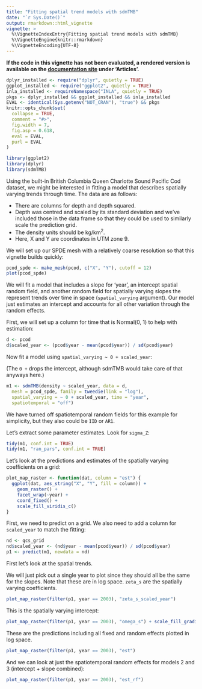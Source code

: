 ```yaml
---
title: "Fitting spatial trend models with sdmTMB"
date: "`r Sys.Date()`"
output: rmarkdown::html_vignette
vignette: >
  %\VignetteIndexEntry{Fitting spatial trend models with sdmTMB}
  %\VignetteEngine{knitr::rmarkdown}
  %\VignetteEncoding{UTF-8}
---
```


**If the code in this vignette has not been evaluated, a rendered version is available on the [documentation site](https://pbs-assess.github.io/sdmTMB/index.html) under 'Articles'.**

```r
dplyr_installed <- require("dplyr", quietly = TRUE)
ggplot_installed <- require("ggplot2", quietly = TRUE)
inla_installed <- requireNamespace("INLA", quietly = TRUE)
pkgs <- dplyr_installed && ggplot_installed && inla_installed
EVAL <- identical(Sys.getenv("NOT_CRAN"), "true") && pkgs
knitr::opts_chunk$set(
  collapse = TRUE,
  comment = "#>",
  fig.width = 7,
  fig.asp = 0.618,
  eval = EVAL,
  purl = EVAL
)
```

```r
library(ggplot2)
library(dplyr)
library(sdmTMB)
```

Using the built-in British Columbia Queen Charlotte Sound Pacific Cod dataset, we might be interested in fitting a model that describes spatially varying trends through time. The data are as follows:

- There are columns for depth and depth squared.
- Depth was centred and scaled by its standard deviation and we've included those in the data frame so that they could be used to similarly scale the prediction grid.
- The density units should be kg/km^2^.
- Here, X and Y are coordinates in UTM zone 9.

We will set up our SPDE mesh with a relatively coarse resolution so that this vignette builds quickly:

```r
pcod_spde <- make_mesh(pcod, c("X", "Y"), cutoff = 12)
plot(pcod_spde)
```

We will fit a model that includes a slope for 'year', an intercept spatial random field, and another random field for spatially varying slopes the represent trends over time in space (`spatial_varying` argument). Our model just estimates an intercept and accounts for all other variation through the random effects.

First, we will set up a column for time that is Normal(0, 1) to help with estimation:

```r
d <- pcod
d$scaled_year <- (pcod$year - mean(pcod$year)) / sd(pcod$year)
```

Now fit a model using `spatial_varying ~ 0 + scaled_year`:

(The `0 +` drops the intercept, although sdmTMB would take care of that anyways here.)

```r
m1 <- sdmTMB(density ~ scaled_year, data = d,
  mesh = pcod_spde, family = tweedie(link = "log"),
  spatial_varying = ~ 0 + scaled_year, time = "year",
  spatiotemporal = "off")
```

We have turned off spatiotemporal random fields for this example for simplicity, but they also could be `IID` or `AR1`.

Let's extract some parameter estimates. Look for `sigma_Z`:

```r
tidy(m1, conf.int = TRUE)
tidy(m1, "ran_pars", conf.int = TRUE)
```

Let's look at the predictions and estimates of the spatially varying coefficients on a grid:

```r
plot_map_raster <- function(dat, column = "est") {
  ggplot(dat, aes_string("X", "Y", fill = column)) +
    geom_raster() +
    facet_wrap(~year) +
    coord_fixed() +
    scale_fill_viridis_c()
}
```

First, we need to predict on a grid. We also need to add a column for `scaled_year` to match the fitting:

```r
nd <- qcs_grid
nd$scaled_year <- (nd$year - mean(pcod$year)) / sd(pcod$year)
p1 <- predict(m1, newdata = nd)
```

First let's look at the spatial trends.

We will just pick out a single year to plot since they should all be the same for the slopes. Note that these are in log space. `zeta_s` are the spatially varying coefficients.

```r
plot_map_raster(filter(p1, year == 2003), "zeta_s_scaled_year")
```

This is the spatially varying intercept:

```r
plot_map_raster(filter(p1, year == 2003), "omega_s") + scale_fill_gradient2()
```

These are the predictions including all fixed and random effects plotted in log space.

```r
plot_map_raster(filter(p1, year == 2003), "est")
```

And we can look at just the spatiotemporal random effects for models 2 and 3 (intercept + slope combined):

```r
plot_map_raster(filter(p1, year == 2003), "est_rf")
```
